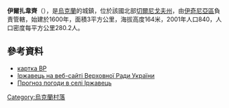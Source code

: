 {{coord|50|52|0|N|32|33|40|E|scale:100000|display=title}}

'''伊爾扎韋齊'''（{{lang-uk|Іржавець}}），是[[烏克蘭|烏克蘭]]的城鎮，位於該國北部[[切爾尼戈夫州|切爾尼戈夫州]]，由[[伊奇尼亞區|伊奇尼亞區]]負責管轄，始建於1600年，面積3平方公里，海拔高度164米，2001年人口840，人口密度每平方公里280.2人。

==參考資料==
*[http://w1.c1.rada.gov.ua/pls/z7503/A005?rdat1=23.11.2011&rf7571=39974 картка ВР] {{Wayback|url=http://w1.c1.rada.gov.ua/pls/z7503/A005?rdat1=23.11.2011&rf7571=39974 |date=20161120211958 }}
* [http://w1.c1.rada.gov.ua/pls/z7503/A005?rdat1=23.11.2011&rf7571=39974 Іржавець на веб-сайті Верховної Ради України] {{Wayback|url=http://w1.c1.rada.gov.ua/pls/z7503/A005?rdat1=23.11.2011&rf7571=39974 |date=20161120211958 }}
* [http://weather.in.ua/ua/chernigovskaja/9610 Прогноз погоди в селі Іржавець] {{Wayback|url=http://weather.in.ua/ua/chernigovskaja/9610 |date=20170206212113 }}

{{Ukraine-geo-stub}}
[[Category:烏克蘭村落|Category:烏克蘭村落]]